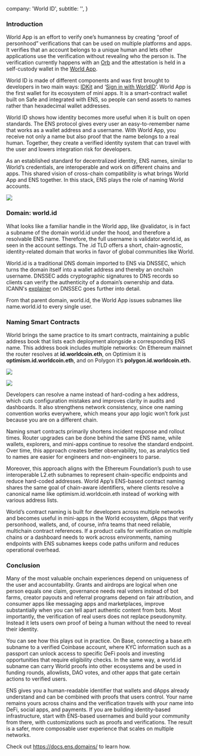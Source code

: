  company: 'World ID',
  subtitle: '',
}

### Introduction

World App is an effort to verify one’s humanness by creating “proof of personhood” verifications that can be used on multiple platforms and apps. It verifies that an account belongs to a unique human and lets other applications use the verification without revealing who the person is. The verification currently happens with an [Orb](https://world.org/orb) and the attestation is held in a self-custody wallet in the [World App](https://world.org/world-app). 

World ID is made of different components and was first brought to developers in two main ways: [IDKit](https://docs.world.org/world-id/reference/idkit) and ‘[Sign in with WorldID](https://docs.world.org/world-id/reference/sign-in)’. World App is the first wallet for its ecosystem of mini apps. It is a smart-contract wallet built on Safe and integrated with ENS, so people can send assets to names rather than hexadecimal wallet addresses. 

World ID shows how identity becomes more useful when it is built on open standards. The ENS protocol gives every user an easy-to-remember name that works as a wallet address and a username. With World App, you receive not only a name but also proof that the name belongs to a real human. Together, they create a verified identity system that can travel with the user and lowers integration risk for developers. 

As an established standard for decentralized identity, ENS names, similar to World’s credentials, are interoperable and work on different chains and apps. This shared vision of cross-chain compatibility is what brings World App and ENS together. In this stack, ENS plays the role of naming World accounts.

![](./1.webp)

### Domain: world.id

What looks like a familiar handle in the World app, like @validator, is in fact a subname of the domain world.id under the hood, and therefore a resolvable ENS name. Therefore, the full username is validator.world.id, as seen in the account settings. The .id TLD offers a short, chain-agnostic, identity-related domain that works in favor of global communities like World. 

World.id is a traditional DNS domain imported to ENS via DNSSEC, which turns the domain itself into a wallet address and thereby an onchain username. DNSSEC adds cryptographic signatures to DNS records so clients can verify the authenticity of a domain’s ownership and data. ICANN's [explainer](https://www.icann.org/resources/pages/dnssec-2012-02-25-en) on DNSSEC goes further into detail.

From that parent domain, world.id, the World App issues subnames like name.world.id to every single user. 

### Naming Smart Contracts

World brings the same practice to its smart contracts, maintaining a public address book that lists each deployment alongside a corresponding ENS name. This address book includes multiple networks: On Ethereum mainnet the router resolves at **id.worldcoin.eth**, on Optimism it is **optimism.id.worldcoin.eth**, and on Polygon it’s **polygon.id.worldcoin.eth.**

![](./2.webp)

![](./3.webp)

Developers can resolve a name instead of hard-coding a hex address, which cuts configuration mistakes and improves clarity in audits and dashboards. It also strengthens network consistency, since one naming convention works everywhere, which means your app logic won’t fork just because you are on a different chain. 

Naming smart contracts primarily shortens incident response and rollout times. Router upgrades can be done behind the same ENS name, while wallets, explorers, and mini-apps continue to resolve the standard endpoint. Over time, this approach creates better observability, too, as analytics tied to names are easier for engineers and non-engineers to parse.

Moreover, this approach aligns with the Ethereum Foundation’s push to use interoperable L2.eth subnames to represent chain-specific endpoints and reduce hard-coded addresses. World App’s ENS-based contract naming shares the same goal of chain-aware identifiers, where clients resolve a canonical name like optimism.id.worldcoin.eth instead of working with various address lists. 

World’s contract naming is built for developers across multiple networks and becomes useful in mini-apps in the World ecosystem, dApps that verify personhood, wallets, and, of course, infra teams that need reliable, multichain contract references. If a product calls for verification on multiple chains or a dashboard needs to work across environments, naming endpoints with ENS subnames keeps code paths uniform and reduces operational overhead.

### Conclusion

Many of the most valuable onchain experiences depend on uniqueness of the user and accountability. Grants and airdrops are logical when one person equals one claim, governance needs real voters instead of bot farms, creator payouts and referral programs depend on fair attribution, and consumer apps like messaging apps and marketplaces, improve substantially when you can tell apart authentic content from bots. Most importantly, the verification of real users does not replace pseudonymity. Instead it lets users own proof of being a human without the need to reveal their identity.

You can see how this plays out in practice. On Base, connecting a base.eth subname to a verified Coinbase account, where KYC information such as a passport can unlock access to specific DeFi pools and investing opportunities that require eligibility checks. In the same way, a world.id subname can carry World proofs into other ecosystems and be used in funding rounds, allowlists, DAO votes, and other apps that gate certain actions to verified users.

ENS gives you a human-readable identifier that wallets and dApps already understand and can be combined with proofs that users control. Your name remains yours across chains and the verification travels with your name into DeFi, social apps, and payments. If you are building identity-based infrastructure, start with ENS-based usernames and build your community from there, with customizations such as proofs and verifications. The result is a safer, more composable user experience that scales on multiple networks.

Check out https://docs.ens.domains/ to learn how.